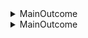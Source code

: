 <details>

<summary>MainOutcome</summary>
-   Suboutcome
-   Suboutcome
-   Suboutcome

</details>



<details>

<summary>MainOutcome</summary>
-   Suboutcome
-   Suboutcome
-   Suboutcome

</details>


<!-- Chapter 5 Regression -->
<!-- 3.   	Check adequacy of fitted regression models using residual diagnostics (Analyzing) -->
<!-- a.        Examine residual autocorrelation to check for omitted dynamics -->
<!-- b.   	Review residual plots to check appropriateness of linearity assumptions -->
<!-- 4.   	Modify regression models to account for non-constant variance and autocorrelated errors (Applying) -->
<!-- a.        Apply transformations like logs to stabilize non-constant variance -->
<!-- b.   	Use generalized least squares to correct standard errors for autocorrelation -->
<!-- 5.   	Apply data transformations like logs to stabilize variance prior to regression (Applying) -->
<!-- a.        Take logarithms to stabilize exponentially increasing variances -->
<!-- b.   	Apply inverse transforms and bias corrections when forecasting from log models -->
